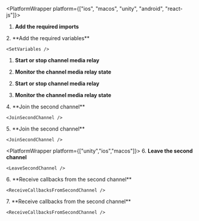 
<PlatformWrapper platform={["ios", "macos", "unity", "android", "react-js"]}>
1.  **Add the required imports**

    <ImportLibrary />
<PlatformWrapper notAllowed="react-js">
2.  **Add the required variables**

    <SetVariables />

1.  **Start or stop channel media relay**

    <StartStopChannelMediaRelay />

1.  **Monitor the channel media relay state**

    <MonitorChannelMediaRelayState />
</PlatformWrapper>
<PlatformWrapper platform="react-js">

2.  **Start or stop channel media relay**

    <StartStopChannelMediaRelay />

3.  **Monitor the channel media relay state**

    <MonitorChannelMediaRelayState />
</PlatformWrapper>
<PlatformWrapper platform="react-js">
4.  **Join the second channel**

    <JoinSecondChannel />
</PlatformWrapper>
<PlatformWrapper notAllowed="react-js">
5.  **Join the second channel**

    <JoinSecondChannel />
<PlatformWrapper platform={["unity","ios","macos"]}>
6.  **Leave the second channel**

    <LeaveSecondChannel />
</PlatformWrapper>
<PlatformWrapper notAllowed={["unity","ios","macos"]}>
6.  **Receive callbacks from the second channel**

    <ReceiveCallbacksFromSecondChannel />
</PlatformWrapper>
<PlatformWrapper platform={["ios","macos"]}>
7.  **Receive callbacks from the second channel**

    <ReceiveCallbacksFromSecondChannel />
</PlatformWrapper>
</PlatformWrapper>
</PlatformWrapper>